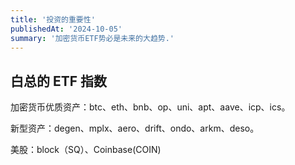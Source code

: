 ```yaml
---
title: '投资的重要性'
publishedAt: '2024-10-05'
summary: '加密货币ETF势必是未来的大趋势.'
---
```


## 白总的 ETF 指数

加密货币优质资产：btc、eth、bnb、op、uni、apt、aave、icp、ics。

新型资产：degen、mplx、aero、drift、ondo、arkm、deso。

美股：block（SQ）、Coinbase(COIN)
